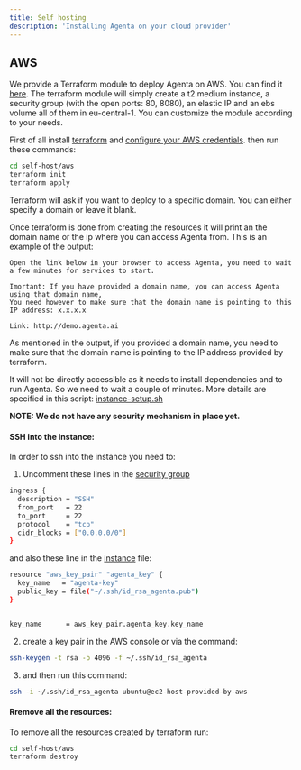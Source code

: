 ```yaml
---
title: Self hosting
description: 'Installing Agenta on your cloud provider'
---
```


## AWS
We provide a Terraform module to deploy Agenta on AWS. You can find it [here](https://github.com/Agenta-AI/agenta/tree/main/self-host/aws).
The terraform module will simply create a t2.medium instance, a security group (with the open ports: 80, 8080), an elastic IP and an ebs volume all of them in eu-central-1.
You can customize the module according to your needs.

First of all install [terraform](https://developer.hashicorp.com/terraform/tutorials/aws-get-started/install-cli) and [configure your AWS credentials](https://docs.aws.amazon.com/cli/latest/userguide/cli-chap-configure.html).
then run these commands:
```bash
cd self-host/aws
terraform init
terraform apply
```

Terraform will ask if you want to deploy to a specific domain.
You can either specify a domain or leave it blank.

Once terraform is done from creating the resources it will print an the domain name or the ip where you can access Agenta from.
This is an example of the output:
```
Open the link below in your browser to access Agenta, you need to wait a few minutes for services to start.

Imortant: If you have provided a domain name, you can access Agenta using that domain name,
You need however to make sure that the domain name is pointing to this IP address: x.x.x.x

Link: http://demo.agenta.ai
```

As mentioned in the output, if you provided a domain name, you need to make sure that the domain name is pointing to the IP address provided by terraform.

It will not be directly accessible as it needs to install dependencies and to run Agenta. So we need to wait a couple of minutes.
More details are specified in this script: [instance-setup.sh](https://github.com/Agenta-AI/agenta/blob/main/self-host/aws/instance-setup.sh)

**NOTE: We do not have any security mechanism in place yet.**

#### SSH into the instance:
In order to ssh into the instance you need to:

1. Uncomment these lines in the [security group](https://github.com/Agenta-AI/agenta/blob/main/self-host/aws/agenta_instance_sg.tf)
```bash
ingress {
  description = "SSH"
  from_port   = 22
  to_port     = 22
  protocol    = "tcp"
  cidr_blocks = ["0.0.0.0/0"]
}
```

and also these line in the [instance](https://github.com/Agenta-AI/agenta/blob/main/self-host/aws/agenta_instance.tf) file:

```bash
resource "aws_key_pair" "agenta_key" {
  key_name   = "agenta-key"
  public_key = file("~/.ssh/id_rsa_agenta.pub")
}


key_name      = aws_key_pair.agenta_key.key_name
```

2. create a key pair in the AWS console or via the command:
```bash
ssh-keygen -t rsa -b 4096 -f ~/.ssh/id_rsa_agenta
```

3. and then run this command:
```bash
ssh -i ~/.ssh/id_rsa_agenta ubuntu@ec2-host-provided-by-aws
```

#### Rremove all the resources:

To remove all the resources created by terraform run:
```bash
cd self-host/aws
terraform destroy
```